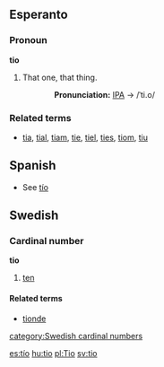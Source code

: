 ==Esperanto==
===Pronoun===
'''tio'''
#That one, that thing.
::'''Pronunciation:''' [[International Phonetic Alphabet|IPA]] → /ˈti.o/

===Related terms===
*[[tia]], [[tial]], [[tiam]], [[tie]], [[tiel]], [[ties]], [[tiom]], [[tiu]]

==Spanish==
*See [[tío]]

==Swedish==
===Cardinal number===
'''tio'''
#[[ten]]
====Related terms====
*[[tionde]]

[[category:Swedish cardinal numbers]]

[[es:tío]]
[[hu:tio]]
[[pl:Tio]]
[[sv:tio]]